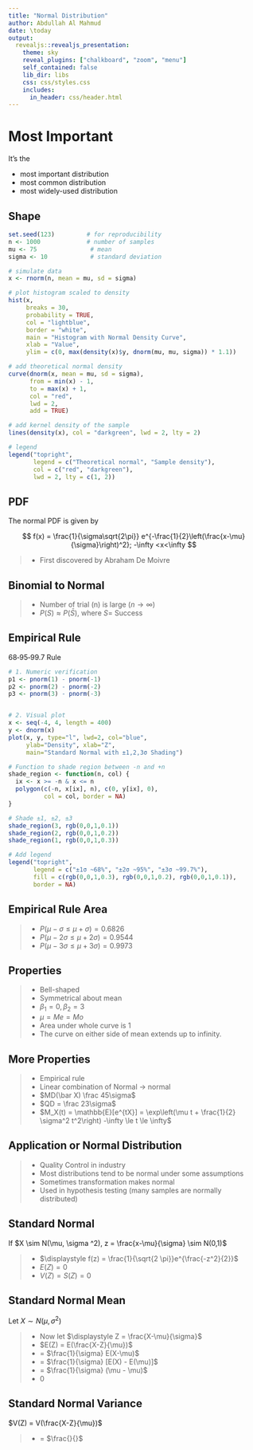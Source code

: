```yaml
---
title: "Normal Distribution"
author: Abdullah Al Mahmud
date: \today
output: 
  revealjs::revealjs_presentation:
    theme: sky
    reveal_plugins: ["chalkboard", "zoom", "menu"]
    self_contained: false
    lib_dir: libs
    css: css/styles.css
    includes:
      in_header: css/header.html
---
```


# Most Important

It's the 

- most important distribution
- most common distribution
- most widely-used distribution

## Shape

```r
set.seed(123)         # for reproducibility
n <- 1000             # number of samples
mu <- 75               # mean
sigma <- 10            # standard deviation

# simulate data
x <- rnorm(n, mean = mu, sd = sigma)

# plot histogram scaled to density
hist(x,
     breaks = 30,
     probability = TRUE,
     col = "lightblue",
     border = "white",
     main = "Histogram with Normal Density Curve",
     xlab = "Value",
     ylim = c(0, max(density(x)$y, dnorm(mu, mu, sigma)) * 1.1))

# add theoretical normal density
curve(dnorm(x, mean = mu, sd = sigma),
      from = min(x) - 1,
      to = max(x) + 1,
      col = "red",
      lwd = 2,
      add = TRUE)

# add kernel density of the sample
lines(density(x), col = "darkgreen", lwd = 2, lty = 2)

# legend
legend("topright",
       legend = c("Theoretical normal", "Sample density"),
       col = c("red", "darkgreen"),
       lwd = 2, lty = c(1, 2))
``` 

## PDF

The normal PDF is given by

$$
f(x) = \frac{1}{\sigma\sqrt{2\pi}} e^{-\frac{1}{2}\left(\frac{x-\mu}{\sigma}\right)^2}; -\infty <x<\infty
$$

> - First discovered by Abraham De Moivre

## Binomial to Normal

> - Number of trial (n) is large ($n \rightarrow \infty$)
> - $P(S) \approx P(\bar S$), where $S =$ Success

## Empirical Rule

68‑95‑99.7 Rule

```r
# 1. Numeric verification
p1 <- pnorm(1) - pnorm(-1)
p2 <- pnorm(2) - pnorm(-2)
p3 <- pnorm(3) - pnorm(-3)


# 2. Visual plot
x <- seq(-4, 4, length = 400)
y <- dnorm(x)
plot(x, y, type="l", lwd=2, col="blue",
     ylab="Density", xlab="Z",
     main="Standard Normal with ±1,2,3σ Shading")

# Function to shade region between -n and +n
shade_region <- function(n, col) {
  ix <- x >= -n & x <= n
  polygon(c(-n, x[ix], n), c(0, y[ix], 0),
          col = col, border = NA)
}

# Shade ±1, ±2, ±3
shade_region(3, rgb(0,0,1,0.1))
shade_region(2, rgb(0,0,1,0.2))
shade_region(1, rgb(0,0,1,0.3))

# Add legend
legend("topright",
       legend = c("±1σ ~68%", "±2σ ~95%", "±3σ ~99.7%"),
       fill = c(rgb(0,0,1,0.3), rgb(0,0,1,0.2), rgb(0,0,1,0.1)),
       border = NA)
```

## Empirical Rule Area

> - $P(\mu - \sigma \le \mu + \sigma) = 0.6826$
> - $P(\mu - 2 \sigma \le \mu + 2 \sigma) = 0.9544$
> - $P(\mu - 3 \sigma \le \mu + 3 \sigma) = 0.9973$

## Properties

> - Bell-shaped 
> - Symmetrical about mean
> - $\beta_1 = 0, \beta_2 = 3$
> - $\mu = Me = Mo$
> - Area under whole curve is 1
> - The curve on either side of mean extends up to infinity.

## More Properties

> - Empirical rule
> - Linear combination of Normal $\rightarrow$ normal
> -  $MD(\bar X) \frac 45\sigma$
> - $QD = \frac 23\sigma$
> - $M_X(t) = \mathbb{E}[e^{tX}] = \exp\left(\mu t + \frac{1}{2} \sigma^2 t^2\right) -\infty \le t \le \infty$


## Application or Normal Distribution

> - Quality Control in industry
> - Most distributions tend to be normal under some assumptions
> - Sometimes transformation makes normal
> - Used in hypothesis testing (many samples are normally distributed)

## Standard Normal

If $X \sim N(\mu, \sigma ^2), z = \frac{x-\mu}{\sigma} \sim N(0,1)$

> - $\displaystyle f(z) = \frac{1}{\sqrt{2 \pi}}e^{\frac{-z^2}{2}}$ 
> - $E(Z) = 0$
> - $V(Z) = S(Z) = 0$

## Standard Normal Mean

Let $X \sim N(\mu, \sigma ^2)$

> - Now let $\displaystyle Z = \frac{X-\mu}{\sigma}$
> - $E(Z) = E(\frac{X-Z}{\mu})$
> - = $\frac{1}{\sigma} E(X-\mu)$
> - = $\frac{1}{\sigma} [E(X) - E(\mu)]$
> - = $\frac{1}{\sigma} (\mu - \mu)$
> - 0

## Standard Normal Variance

$V(Z) = V(\frac{X-Z}{\mu})$

> - = $\frac{}{}$ 